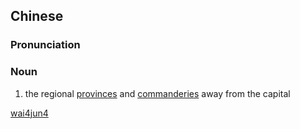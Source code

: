 ==Chinese==
{{zh-forms}}

===Pronunciation===
{{zh-pron
|m=wàijùn
|cat=n
}}

===Noun===
{{zh-noun}}

# {{lb|zh|archaic}} the regional [[w:Zhou (country subdivision)|provinces]] and [[w:Commandery|commanderies]] away from the capital

[[Category:Mandarin archaic terms|wai4jun4]]